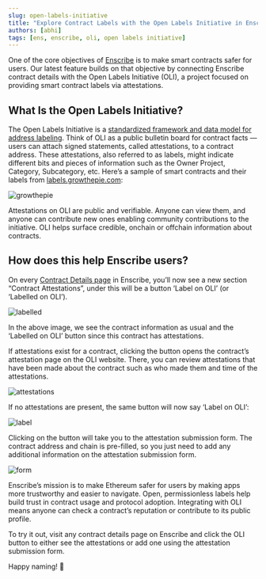 ```yaml
---
slug: open-labels-initiative
title: "Explore Contract Labels with the Open Labels Initiative in Enscribe"
authors: [abhi]
tags: [ens, enscribe, oli, open labels initiative]
---
```


One of the core objectives of [Enscribe](https://app.enscribe.xyz) is to make smart contracts safer for users. Our latest feature builds on that objective by connecting Enscribe contract details with the Open Labels Initiative (OLI), a project focused on providing smart contract labels via  attestations.

## What Is the Open Labels Initiative?

The Open Labels Initiative is a [standardized framework and data model for address labeling](https://github.com/openlabelsinitiative/OLI?tab=readme-ov-file#open-labels-initiative). Think of OLI as a public bulletin board for contract facts — users can attach signed statements, called attestations, to a contract address. These attestations, also referred to as labels, might indicate different bits and pieces of information such as the Owner Project, Category, Subcategory, etc. Here’s a sample of smart contracts and their labels from [labels.growthepie.com](https://www.google.com/url?q=http://labels.growthepie.com):

![growthepie](growthepie.png)

Attestations on OLI are public and verifiable. Anyone can view them, and anyone can contribute new ones enabling community contributions to the initiative. OLI helps surface credible, onchain or offchain information about contracts.

## How does this help Enscribe users?

On every [Contract Details page](https://app.enscribe.xyz/explore/1/0xd14360d477ef49182b5141952fe67b007688725a) in Enscribe, you’ll now see a new section “Contract Attestations”, under this will be a button ‘Label on OLI’ (or ‘Labelled on OLI’).

![labelled](labelled.png)

In the above image, we see the contract information as usual and the ‘Labelled on OLI’ button since this contract has attestations.

If attestations exist for a contract, clicking the button opens the contract’s attestation page on the OLI website. There, you can review attestations that have been made about the contract such as who made them and time of the attestations.

![attestations](attestations.png)

If no attestations are present, the same button will now say ‘Label on OLI’:

![label](label.png)

Clicking on the button will take you to the attestation submission form. The contract address and chain is pre-filled, so you just need to add any additional information on the attestation submission form.

![form](form.png)

Enscribe’s mission is to make Ethereum safer for users by making apps more trustworthy and easier to navigate. Open, permissionless labels help build trust in contract usage and protocol adoption. Integrating with OLI means anyone can check a contract’s reputation or contribute to its public profile.

To try it out, visit any contract details page on Enscribe and click the OLI button to either see the attestations or add one using the attestation submission form.

Happy naming! 🚀

